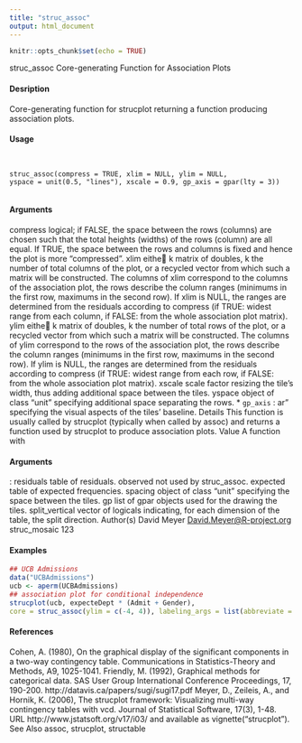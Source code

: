 ```yaml
---
title: "struc_assoc"
output: html_document
---
```


```r
knitr::opts_chunk$set(echo = TRUE)
```


struc_assoc Core-generating Function for Association Plots

#### Desription

Core-generating function for strucplot returning a function producing association plots.

#### Usage
<pre><code>

struc_assoc(compress = TRUE, xlim = NULL, ylim = NULL,
yspace = unit(0.5, "lines"), xscale = 0.9, gp_axis = gpar(lty = 3))

</code></pre>
#### Arguments

compress logical; if FALSE, the space between the rows (columns) are chosen such that
the total heights (widths) of the rows (column) are all equal. If TRUE, the space
between the rows and columns is fixed and hence the plot is more "compressed".
xlim eithe k matrix of doubles, k the number of total columns of the plot, or
a recycled vector from which such a matrix will be constructed. The columns
of xlim correspond to the columns of the association plot, the rows describe
the column ranges (minimums in the first row, maximums in the second row).
If xlim is NULL, the ranges are determined from the residuals according to
compress (if TRUE: widest range from each column, if FALSE: from the whole
association plot matrix).
ylim eithe k matrix of doubles, k the number of total rows of the plot, or a
recycled vector from which such a matrix will be constructed. The columns of
ylim correspond to the rows of the association plot, the rows describe the column
ranges (minimums in the first row, maximums in the second row). If ylim
is NULL, the ranges are determined from the residuals according to compress (if
TRUE: widest range from each row, if FALSE: from the whole association plot
matrix).
xscale scale factor resizing the tile's width, thus adding additional space between the
tiles.
yspace object of class "unit" specifying additional space separating the rows.
* `` gp_axis`` :  ar" specifying the visual aspects of the tiles' baseline.
Details
This function is usually called by strucplot (typically when called by assoc) and returns a function
used by strucplot to produce association plots.
Value
A function with 
</code></pre>
#### Arguments
:
residuals table of residuals.
observed not used by struc_assoc.
expected table of expected frequencies.
spacing object of class "unit" specifying the space between the tiles.
gp list of gpar objects used for the drawing the tiles.
split_vertical vector of logicals indicating, for each dimension of the table, the split direction.
Author(s)
David Meyer <David.Meyer@R-project.org>
struc_mosaic 123

#### Examples
```r

## UCB Admissions
data("UCBAdmissions")
ucb <- aperm(UCBAdmissions)
## association plot for conditional independence
strucplot(ucb, expecteDept * (Admit + Gender),
core = struc_assoc(ylim = c(-4, 4)), labeling_args = list(abbreviate = c(Admit = 3)))
```

#### References
Cohen, A. (1980), On the graphical display of the significant components in a two-way contingency
table. Communications in Statistics-Theory and Methods, A9, 1025-1041.
Friendly, M. (1992), Graphical methods for categorical data. SAS User Group International Conference
Proceedings, 17, 190-200. http://datavis.ca/papers/sugi/sugi17.pdf
Meyer, D., Zeileis, A., and Hornik, K. (2006), The strucplot framework: Visualizing multi-way contingency
tables with vcd. Journal of Statistical Software, 17(3), 1-48. URL http://www.jstatsoft.org/v17/i03/
and available as vignette("strucplot").
See Also
assoc, strucplot, structable
